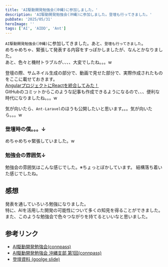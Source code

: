 ```yaml
---
title: 'AI駆動開発勉強会(沖縄)に参加しました。'
description: 'AI駆動開発勉強会(沖縄)に参加しました。登壇も行ってきました。'
pubDate: '2025/05/31'
heroImage: ''
tags: ['AI', 'AIDD', 'Ant']
---
```



`AI駆動開発勉強会(沖縄)`に参加してきました。あと、`登壇も行ってきました`。  
めちゃめちゃ、緊張して発表する内容をすっぽかしましたが、なんとかなりました。  
あと、色々と機材トラブルが、、、、大変でしたね。。。w

登壇の際、サムネイル生成の部分で、動画で見せた部分で、実際作成されたものをここに載せておきます。  
[AngularプロジェクトにReactを統合してみた！](/plog/20250521-angular-react-integration)  
GitHubのコミットからこのような記事も作成できるようになるので、、、便利な時代になりましたね。。。w

気が向いたら、`Ant-Laravel`のほうも公開したいと思います。。。気が向いたら。。。w

### 登壇時の僕。。。↓
<ImageViewer src="/images/news/20250531-aidd-okinawa/s20024.png" alt="s20024" client:load />
めちゃめちゃ緊張していました。w

### 勉強会の雰囲気↓
<ImageViewer src="/images/news/20250531-aidd-okinawa/atmosphere.png" alt="Atmosphere" client:load />
勉強会の雰囲気はこんな感じでした。※ちょっとぼかしています。  
結構落ち着いた感じでしたね。

## 感想
発表を通していろいろ勉強になりました。  
特に、AIを活用した開発の可能性について多くの知見を得ることができました。
また、このような勉強会で色々つながりを持てるといいなと思いました。

## 参考リンク
- [AI駆動開発勉強会(connpass)](https://aid.connpass.com/)
- [AI駆動開発勉強会 沖縄支部 第1回(connpass)](https://aid.connpass.com/event/353646/)
- [登壇資料 (goolge slide)](https://docs.google.com/presentation/d/1EtCglxAkccNzIIh87QH1sRAQEuDZhL0omr4HX52UFPg/edit?usp=sharing)
